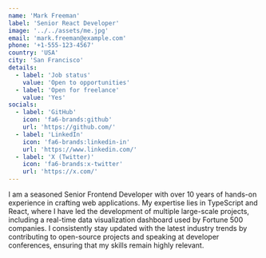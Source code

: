 ```yaml
---
name: 'Mark Freeman'
label: 'Senior React Developer'
image: '../../assets/me.jpg'
email: 'mark.freeman@example.com'
phone: '+1-555-123-4567'
country: 'USA'
city: 'San Francisco'
details:
  - label: 'Job status'
    value: 'Open to opportunities'
  - label: 'Open for freelance'
    value: 'Yes'
socials:
  - label: 'GitHub'
    icon: 'fa6-brands:github'
    url: 'https://github.com/'
  - label: 'LinkedIn'
    icon: 'fa6-brands:linkedin-in'
    url: 'https://www.linkedin.com/'
  - label: 'X (Twitter)'
    icon: 'fa6-brands:x-twitter'
    url: 'https://x.com/'
---
```


I am a seasoned Senior Frontend Developer with over 10 years of hands-on experience in crafting web applications. My expertise lies in TypeScript and React, where I have led the development of multiple large-scale projects, including a real-time data visualization dashboard used by Fortune 500 companies. I consistently stay updated with the latest industry trends by contributing to open-source projects and speaking at developer conferences, ensuring that my skills remain highly relevant.
